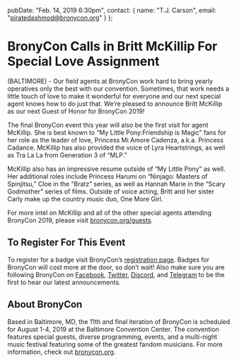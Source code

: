   pubDate: "Feb. 14, 2019 6:30pm",
  contact: {
    name: "T.J. Carson",
    email: "piratedashmod@bronycon.org"
  }
};

# BronyCon Calls in Britt McKillip For Special Love Assignment

(BALTIMORE) - Our field agents at BronyCon work hard to bring yearly operatives only the best with our convention. Sometimes, that work needs a little touch of love to make it wonderful for everyone and our next special agent knows how to do just that. We’re pleased to announce Britt McKillip as our next Guest of Honor for BronyCon 2019!

The final BronyCon event this year will also be the first visit for agent McKillip. She is best known to “My Little Pony:Friendship is Magic” fans for her role as the leader of love, Princess Mi Amore Cadenza, a.k.a. Princess Cadance. McKillip has also provided the voice of Lyra Heartstrings, as well as Tra La La from Generation 3 of “MLP.”

McKillip also has an impressive resume outside of “My Little Pony” as well. Her additional roles include Princess Harumi on “Ninjago: Masters of Spinjitsu,” Cloe in the “Bratz” series, as well as Hannah Marie in the “Scary Godmother” series of films. Outside of voice acting, Britt and her sister Carly make up the country music duo, One More Girl.

For more intel on McKillip and all of the other special agents attending BronyCon 2019, please visit [bronycon.org/guests](/guests).

## To Register For This Event

To register for a badge visit BronyCon’s [registration page](/#register). Badges for BronyCon will cost more at the door, so don’t wait! Also make sure you are following BronyCon on [Facebook](https://www.facebook.com/BronyCon), [Twitter](https://twitter.com/bronycon), [Discord](https://twitter.com/bronycon), and [Telegram](https://t.me/BronyCon) to be the first to hear our latest announcements.

## About BronyCon

Based in Baltimore, MD, the 11th and final iteration of BronyCon is scheduled for August 1-4, 2019 at the Baltimore Convention Center. The convention features special guests, diverse programming, events, and a multi-night music festival featuring some of the greatest fandom musicians. For more information, check out [bronycon.org](https://bronycon.org).
